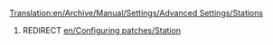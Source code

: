 [[Translation:en/Archive/Manual/Settings/Advanced Settings/Stations]]
#REDIRECT [[en/Configuring patches/Station]]